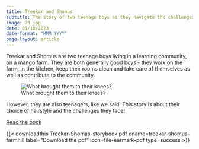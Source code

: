 ```yaml
---
title: Treekar and Shomus
subtitle: The story of two teenage boys as they navigate the challenges of daily life! 
image: 23.jpg
date: 01/10/2023
date-format: "MMM YYYY"
page-layout: article
---
```

Treekar and Shomus are two teenage boys living in a learning community, on a mango farm. They are both generally good boys - they work on the farm, in the kitchen, keep their rooms clean and take care of themselves as well as contribute to the community. 

![What brought them to their knees?](23.jpg)

However, they are also teenagers, like we said! This story is about their choice of hairstyle and the challenges they face! 


[Read the book](https://venugvgk.github.io/books/own-picture-books/treekar-shomus/treekar.html){.btn .btn-primary}  

{{< downloadthis Treekar-Shomas-storybook.pdf dname=treekar-shomus-farmhill label="Download the pdf" icon=file-earmark-pdf type=success >}}

